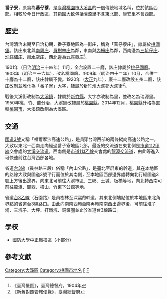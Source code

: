 {{noteTA　
|1 = zh-cn:庄; zh-hk:庄; zh-tw:庄;
}}
'''番子寮'''，原寫為'''蕃仔藔'''，是[[臺灣|臺灣]][[桃園市|桃園市]][[大溪區|大溪區]]的一個傳統地域名稱，位於該區西部。相較於今日行政區，其範圍大致包括瑞源里不含東北部、康安里不含西部。

==歷史==
台灣清治末期至日治初期，番子寮地區為一街庄，稱為「蕃仔藔庄」，隸屬於[[桃澗堡|桃澗堡]]。該庄東北與[[南興庄|南興庄]]、[[員樹林庄|員樹林庄]]為鄰，東南與[[內柵庄|內柵庄]]為鄰，西南邊為[[三坑仔庄|三坑仔庄]]、[[淮仔埔庄|淮仔埔庄]]、[[泉水空庄|泉水空庄]]，西北邊為[[九座藔庄|九座藔庄]]<ref>《臺灣堡圖》，臺灣總督府，1904年</ref>。

1901年（日治[[明治|明治]]三十四年）11月，全台設置二十廳，該庄隸屬於[[桃仔園廳|桃仔園廳]]。1903年（明治三十六年），改名桃園廳。1909年（明治四十二年）10月，合併二十廳為十二廳，該庄隸屬不變。1920年（[[大正|大正]]九年），廢十二廳改設五州二廳，該庄改制並雅化為「番子寮」[[大字|大字]]，隸屬於[[新竹州|新竹州]][[大溪郡|大溪郡]][[大溪街|大溪街]]<ref>《新舊對照管轄便覽》，臺灣總督府</ref>。

戰後大溪街改制為[[大溪鎮|大溪鎮]]，隸屬於[[新竹縣|新竹縣]]，大字亦改制為里，並改名為瑞源里。1950年桃、竹、苗分治，大溪鎮改隸屬於[[桃園縣|桃園縣]]。2014年12月，桃園縣升格為直轄[[桃園市|桃園市]]，大溪鎮改制為大溪區。

==交通==
[[福爾摩沙高速公路|國道3號]]又稱「福爾摩沙高速公路」，是貫穿台灣西部的兩條縱向高速公路之一，大致以東北—西南走向經過番子寮地區北部，最近的交流道在東北側是[[市道112甲線|市道112甲線]]交會處的[[大溪交流道|大溪交流道]]，西南側是[[市道113乙線|市道113乙線]]交會處的[[龍潭交流道|龍潭交流道]]，由此等進入可快速前往台灣西部各地。

省道[[台3線|台3線]]（員林路三段）俗稱「內山公路」，是臺北至屏東的幹道，其在本地區的路線大致與國道3號平行而位於其南側，至本地區西部邊界處轉向北行經國道3號上方後出邊界，向東北可前往大溪市區、三峽、土城、板橋等地，向北轉西南可前往龍潭、關西、橫山、竹東下公館等地。

省道[[台3乙線|台3乙線]]（石園路）是員樹林至深窩的幹道，其東北側端點位於本地區東北角界點的省道台3線路口。由此向南南西轉西南再轉南南西出邊界後，可前往淮子埔、三坑子、大坪、打鐵坑、銅鑼圈並止於省道台3線路口。

==學校==
*[[國防大學|國防大學]]中正嶺校區（小部分）

==參考文獻==
{{reflist}}

{{大溪郡}}

[[Category:大溪區|Category:大溪區]]
[[Category:桃園市地名|Category:桃園市地名]]
[[Category:桃澗堡|F]]
[[Category:大溪郡大字|F]]